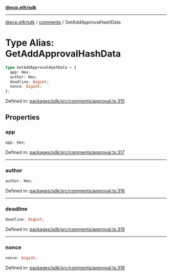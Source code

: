 [**@ecp.eth/sdk**](../../index.mdx)

***

[@ecp.eth/sdk](/sdk-reference/index.mdx) / [comments](/sdk-reference/comments/index.mdx) / GetAddApprovalHashData

# Type Alias: GetAddApprovalHashData

```ts
type GetAddApprovalHashData = {
  app: Hex;
  author: Hex;
  deadline: bigint;
  nonce: bigint;
};
```

Defined in: [packages/sdk/src/comments/approval.ts:315](https://github.com/ecp-eth/comments-monorepo/blob/main/packages/sdk/src/comments/approval.ts#L315)

## Properties

### app

```ts
app: Hex;
```

Defined in: [packages/sdk/src/comments/approval.ts:317](https://github.com/ecp-eth/comments-monorepo/blob/main/packages/sdk/src/comments/approval.ts#L317)

***

### author

```ts
author: Hex;
```

Defined in: [packages/sdk/src/comments/approval.ts:316](https://github.com/ecp-eth/comments-monorepo/blob/main/packages/sdk/src/comments/approval.ts#L316)

***

### deadline

```ts
deadline: bigint;
```

Defined in: [packages/sdk/src/comments/approval.ts:319](https://github.com/ecp-eth/comments-monorepo/blob/main/packages/sdk/src/comments/approval.ts#L319)

***

### nonce

```ts
nonce: bigint;
```

Defined in: [packages/sdk/src/comments/approval.ts:318](https://github.com/ecp-eth/comments-monorepo/blob/main/packages/sdk/src/comments/approval.ts#L318)
